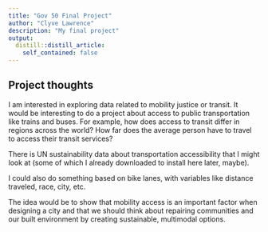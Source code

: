 ```yaml
---
title: "Gov 50 Final Project"
author: "Clyve Lawrence"
description: "My final project"
output:
  distill::distill_article:
    self_contained: false
---
```




## Project thoughts

I am interested in exploring data related to mobility justice or transit. It would be interesting to do a project about access to public transportation like trains and buses. For example, how does access to transit differ in regions across the world? How far does the average person have to travel to access their transit services?

There is UN sustainability data about transportation accessibility that I might look at (some of which I already downloaded to install here later, maybe).

I could also do something based on bike lanes, with variables like distance traveled, race, city, etc.

The idea would be to show that mobility access is an important factor when designing a city and that we should think about repairing communities and our built environment by creating sustainable, multimodal options.